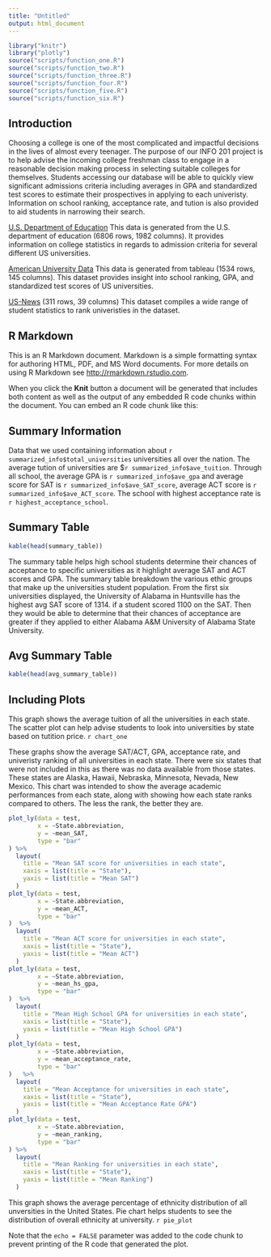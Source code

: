 ```yaml
---
title: "Untitled"
output: html_document
---
```


```r
library("knitr")
library("plotly")
source("scripts/function_one.R")
source("scripts/function_two.R")
source("scripts/function_three.R")
source("scripts/function_four.R")
source("scripts/function_five.R")
source("scripts/function_six.R")
```
## Introduction
Choosing a college is one of the most complicated and impactful decisions in the lives of almost every teenager. The purpose of our INFO 201 project is to help advise the incoming college freshman class to engage in a reasonable decision making process in selecting suitable colleges for themselves. Students accessing our database will be able to quickly view significant admissions criteria including averages in GPA and standardized test scores to estimate their prospectives in applying to each univeristy. Information on school ranking, acceptance rate, and tution is also provided to aid students in narrowing their search.  

[U.S. Department of Education](https://collegescorecard.ed.gov/data/) This data is generated from the U.S. department of education (6806 rows, 1982 columns). It provides information on college statistics in regards to admission criteria for several different US universities.

[American University Data](https://www.kaggle.com/sumithbhongale/american-university-data-ipeds-dataset#IPEDS_data.xlsx) This data is generated from tableau (1534 rows, 145 columns). This dataset provides insight into school ranking, GPA, and standardized test scores of US universities.

[US-News](https://www.kaggle.com/theriley106/university-statistics The data was retrieved from US-News) (311 rows, 39 columns) This dataset compiles a wide range of student statistics to rank univeristies in the dataset.


## R Markdown

This is an R Markdown document. Markdown is a simple formatting syntax for authoring HTML, PDF, and MS Word documents. For more details on using R Markdown see <http://rmarkdown.rstudio.com>.

When you click the **Knit** button a document will be generated that includes both content as well as the output of any embedded R code chunks within the document. You can embed an R code chunk like this:

## Summary Information 
Data that we used containing information about `r summarized_info$total_universities` universities all over the nation. The average tution of universities are \$`r summarized_info$ave_tuition`. Through all school, the average GPA is `r summarized_info$ave_gpa` and average score for SAT is `r summarized_info$ave_SAT_score`, average ACT score is `r summarized_info$ave_ACT_score`. The school with highest acceptance rate is `r highest_acceptance_school`. 


## Summary Table
```r
kable(head(summary_table))
```

The summary table helps high school students determine their chances of acceptance to specific universities as it highlight average SAT and ACT scores and GPA. The summary table breakdown the various ethic groups that make up the universities student population. From the first six universities displayed, the University of Alabama in Huntsville has the highest avg SAT score of 1314. if a student scored 1100 on the SAT. Then they would be able to determine that their chances of acceptance are greater if they applied to either Alabama A&M University of Alabama State University.

## Avg Summary Table
```r
kable(head(avg_summary_table))
```

## Including Plots

This graph shows the average tuition of all the universities in each state. The scatter plot can help advise students to look into universities by state based on tutition price. 
`r chart_one` 

These graphs show the average SAT/ACT, GPA, acceptance rate, and univeristy ranking of all universities in each state. There were six states that were not included in this as there was no data available from those states. These states are Alaska, Hawaii, Nebraska, Minnesota, Nevada, New Mexico. This chart was intended to show the average academic performances from each state, along with showing how each state ranks compared to others. The less the rank, the better they are.
```r
plot_ly(data = test,
        x = ~State.abbreviation,
        y = ~mean_SAT,
        type = "bar"
) %>%
  layout(
    title = "Mean SAT score for universities in each state",
    xaxis = list(title = "State"),
    yaxis = list(title = "Mean SAT")
  )
plot_ly(data = test,
        x = ~State.abbreviation,
        y = ~mean_ACT,
        type = "bar"
)  %>%
  layout(
    title = "Mean ACT score for universities in each state",
    xaxis = list(title = "State"),
    yaxis = list(title = "Mean ACT")
  )
plot_ly(data = test,
        x = ~State.abbreviation,
        y = ~mean_hs_gpa,
        type = "bar"
)  %>%
  layout(
    title = "Mean High School GPA for universities in each state",
    xaxis = list(title = "State"),
    yaxis = list(title = "Mean High School GPA")
  )
plot_ly(data = test,
        x = ~State.abbreviation,
        y = ~mean_acceptance_rate,
        type = "bar"
)   %>%
  layout(
    title = "Mean Acceptance for universities in each state",
    xaxis = list(title = "State"),
    yaxis = list(title = "Mean Acceptance Rate GPA")
  )
plot_ly(data = test,
        x = ~State.abbreviation,
        y = ~mean_ranking,
        type = "bar"
) %>%
  layout(
    title = "Mean Ranking for universities in each state",
    xaxis = list(title = "State"),
    yaxis = list(title = "Mean Ranking")
  )
```

This graph shows the average percentage of ethnicity distribution of all unversities in the United States. Pie chart helps students to see the distribution of overall ethnicity at university. 
`r pie_plot`


Note that the `echo = FALSE` parameter was added to the code chunk to prevent printing of the R code that generated the plot.

